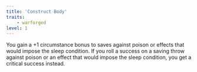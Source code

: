 ```yaml
---
title: 'Construct Body'
traits:
    - warforged
level: 1
---
```


You gain a +1 circumstance bonus to saves against poison or effects that would impose the sleep condition. If you roll a success on a saving throw against poison or an effect that would impose the sleep condition, you get a critical success instead.
